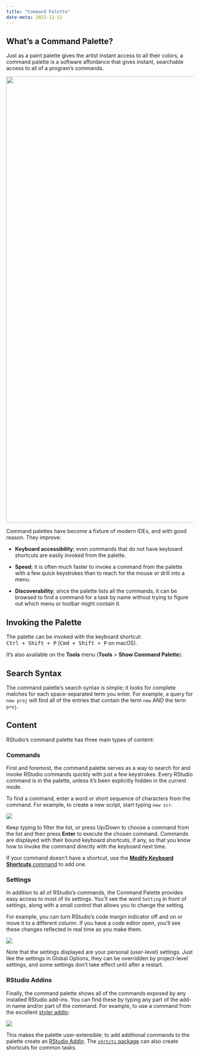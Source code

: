 ```yaml
---
title: "Command Palette"
date-meta: 2022-12-12
---
```


## What's a Command Palette?

Just as a paint palette gives the artist instant access to all their colors, a command palette is a software affordance that gives instant, searchable access to all of a program's commands.

![](images/command-palette.png){fig-alt="A screenshot of the Command Palette in use, which provides a search bar for all available RStudio shortcuts." width="1200"}

Command palettes have become a fixture of modern IDEs, and with good reason. They improve:

-   **Keyboard accessibility**; even commands that do not have keyboard shortcuts are easily invoked from the palette.

-   **Speed**; it is often much faster to invoke a command from the palette with a few quick keystrokes than to reach for the mouse or drill into a menu.

-   **Discoverability**; since the palette lists all the commands, it can be browsed to find a command for a task by name without trying to figure out which menu or toolbar might contain it.

## Invoking the Palette

The palette can be invoked with the keyboard shortcut:\
<kbd>Ctrl + Shift + P</kbd> (<kbd>Cmd + Shift + P</kbd> on macOS).

It's also available on the **Tools** menu (**Tools** \> **Show Command Palette**).

## Search Syntax

The command palette's search syntax is simple; it looks for complete matches for each space-separated term you enter. For example, a query for `new proj` will find all of the entries that contain the term `new` AND the term `proj`.

## Content

RStudio's command palette has three main types of content:

### Commands

First and foremost, the command palette serves as a way to search for and invoke RStudio commands quickly with just a few keystrokes. Every RStudio command is in the palette, unless it's been explicitly hidden in the current mode.

To find a command, enter a word or short sequence of characters from the command. For example, to create a new script, start typing `new scr`.

![](images/new-script.png){fig-alt="A screenshot of the Command Palette and search results for 'new scr'."}

Keep typing to filter the list, or press Up/Down to choose a command from the list and then press **Enter** to execute the chosen command. Commands are displayed with their bound keyboard shortcuts, if any, so that you know how to invoke the command directly with the keyboard next time.

If your command doesn't have a shortcut, use the [**Modify Keyboard Shortcuts** command](../productivity/custom-shortcuts.html) to add one.

### Settings

In addition to all of RStudio's commands, the Command Palette provides easy access to most of its settings. You'll see the word `Setting` in front of settings, along with a small control that allows you to change the setting.

For example, you can turn RStudio's code margin indicator off and on or move it to a different column. If you have a code editor open, you'll see these changes reflected in real time as you make them.

![](images/margin.png){fig-alt="A screenshot of the command palette, displaying toggle options for the margin in RStudio."}

Note that the settings displayed are your personal (user-level) settings. Just like the settings in Global Options, they can be overridden by project-level settings, and some settings don't take effect until after a restart.

### RStudio Addins

Finally, the command palette shows all of the commands exposed by any installed RStudio add-ins. You can find these by typing any part of the add-in name and/or part of the command. For example, to use a command from the excellent [styler addin](https://github.com/r-lib/styler):

![](images/style-selection.png){fig-alt="A screenshot of the command palette displaying 'style' search and the styler add-in results."}

This makes the palette user-extensible; to add additional commands to the palette create an [RStudio Addin](../productivity/add-ins.html). The [`shrtcts` package](https://github.com/gadenbuie/shrtcts) can also create shortcuts for common tasks.
